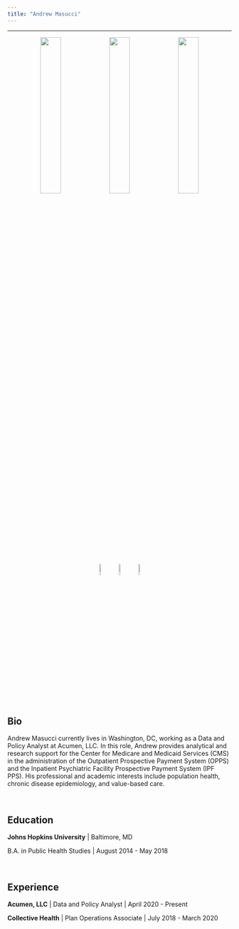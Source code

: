```yaml
---
title: "Andrew Masucci"
---
```

----
<center>

![](images/SF_pic.jpg){width=30%} ![](images/Personal_pic_2.jpg){width=30%} ![](images/Oregon_pic.jpg){width=30%}


[![](images/Linkedin_logo.png){width=8%}](https://linkedin.com/in/andrew-masucci) [![](images/GitHub-Logo.png){width=8%}](https://github.com/andrewmasucci) [![](images/twitter_logo.png){width=8%}](https://twitter.com/andrewmasucci)

</center>

## Bio

Andrew Masucci currently lives in Washington, DC, working as a Data and Policy 
Analyst at Acumen, LLC. In this role, Andrew provides analytical and research 
support for the Center for Medicare and Medicaid Services (CMS) in the 
administration of the Outpatient Prospective Payment System (OPPS) and the Inpatient Psychiatric Facility Prospective Payment System (IPF PPS). His professional and 
academic interests include population health, chronic disease epidemiology, and 
value-based care.

<br>

## Education

**Johns Hopkins University** | Baltimore, MD

B.A. in Public Health Studies | August 2014 - May 2018

<br>

## Experience

**Acumen, LLC** | Data and Policy Analyst | April 2020 - Present

**Collective Health** | Plan Operations Associate | July 2018 - March 2020
